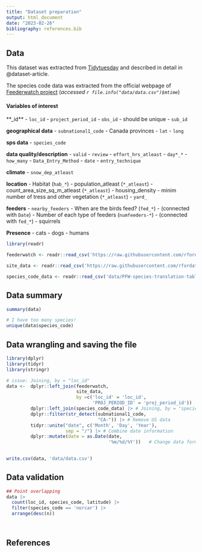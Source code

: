 ```yaml
---
title: "Dataset preparation"
output: html_document
date: "2023-02-26"
bibliography: references.bib
---
```


## Data 

This dataset was extracted from  [Tidytuesday](https://github.com/rfordatascience/tidytuesday/blob/master/data/2023/2023-01-10/readme.md) and described in detail in @dataset-article.

The species code data was extracted from the official webpage of [Feederwatch project ](https://feederwatch.org/explore/raw-dataset-requests/) (_accessed `r file.info("data/data.csv")$mtime`_)

#### Variables of interest

**_id**
- `loc_id`
- `project_period_id`
- `obs_id` - should be unique
- `sub_id`

**geographical data**
- `subnational1_code` - Canada provinces
- `lat`
- `long`

**sps data**
- `species_code`

**data quality/description**
- `valid`
- `review`
- `effort_hrs_atleast`
- `day*_*`
- `how_many`
- `Data_Entry_Method`
- `date`
- `entry_technique`

**climate**
- `snow_dep_atleast`

**location**
- Habitat (`hab_*`)
- population_atleast (`*_atleast`)
- count_area_size_sq_m_atleast (`*_atleast`)
- housing_density
- minim number of tress and other vegetation (`*_atleast`)
- `yard_`

**feeders**
- `nearby_feeders`
- When are the birds feed? (`fed_*`) - (connected with `Date`)
- Number of each type of feeders (`numfeeders-*`) - (connected with `fed_*`)
- squirrels

**Presence**
- cats
- dogs
- humans



```r

library(readr)

feederwatch <- readr::read_csv('https://raw.githubusercontent.com/rfordatascience/tidytuesday/master/data/2023/2023-01-10/PFW_2021_public.csv')

site_data <- readr::read_csv('https://raw.githubusercontent.com/rfordatascience/tidytuesday/master/data/2023/2023-01-10/PFW_count_site_data_public_2021.csv')

species_code_data <- readr::read_csv('data/PFW-species-translation-table.csv')


```

## Data summary

```r

summary(data)

```


```r

# I have too many species!
unique(data$species_code)

```



## Data wrangling and saving the file


```r

library(dplyr)
library(tidyr)
library(stringr)

# issue: Joining, by = "loc_id"
data <-  dplyr::left_join(feederwatch,
                          site_data,
                          by =c('loc_id' = 'loc_id',
                                'PROJ_PERIOD_ID' = 'proj_period_id')) |> 
         dplyr::left_join(species_code_data) |> # Joining, by = "species_code"
         dplyr::filter(str_detect(subnational1_code,
                                  "CA-")) |> # Remove US data
         tidyr::unite("date", c('Month', 'Day', 'Year'),
                      sep = "/") |> # Combine date information
         dplyr::mutate(date = as.Date(date,
                                      '%m/%d/%Y'))   # Change data format
         

write.csv(data, 'data/data.csv')


```

## Data validation

```r

## Point overlapping
data |> 
  count(loc_id, species_code, latitude) |> 
  filter(species_code == 'norcar') |> 
  arrange(desc(n))




```



## References







